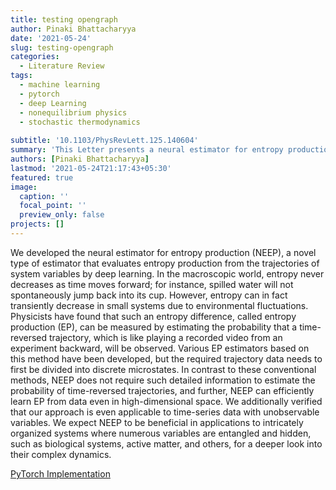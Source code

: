 ```yaml
---
title: testing opengraph
author: Pinaki Bhattacharyya
date: '2021-05-24'
slug: testing-opengraph
categories:
  - Literature Review
tags:
  - machine learning
  - pytorch
  - deep Learning
  - nonequilibrium physics
  - stochastic thermodynamics
  
subtitle: '10.1103/PhysRevLett.125.140604'
summary: 'This Letter presents a neural estimator for entropy production, or NEEP, that estimates entropy production (EP) from trajectories of relevant variables without detailed information on the system dynamics. For steady state, we rigorously prove that the estimator, which can be built up from different choices of deep neural networks, provides stochastic EP by optimizing the objective function proposed here. We verify the NEEP with the stochastic processes of the bead-spring and discrete flashing ratchet models, and also demonstrate that our method is applicable to high-dimensional data and can provide coarse-grained EP for Markov systems with unobservable states.'
authors: [Pinaki Bhattacharyya]
lastmod: '2021-05-24T21:17:43+05:30'
featured: true
image:
  caption: ''
  focal_point: ''
  preview_only: false
projects: []
---
```

We developed the neural estimator for entropy production (NEEP), a novel type of estimator that evaluates entropy production from the trajectories of system variables by deep learning. In the macroscopic world, entropy never decreases as time moves forward; for instance, spilled water will not spontaneously jump back into its cup. However, entropy can in fact transiently decrease in small systems due to environmental fluctuations. Physicists have found that such an entropy difference, called entropy production (EP), can be measured by estimating the probability that a time-reversed trajectory, which is like playing a recorded video from an experiment backward, will be observed. Various EP estimators based on this method have been developed, but the required trajectory data needs to first be divided into discrete microstates. In contrast to these conventional methods, NEEP does not require such detailed information to estimate the probability of time-reversed trajectories, and further, NEEP can efficiently learn EP from data even in high-dimensional space. We additionally verified that our approach is even applicable to time-series data with unobservable variables. We expect NEEP to be beneficial in applications to intricately organized systems where numerous variables are entangled and hidden, such as biological systems, active matter, and others, for a deeper look into their complex dynamics.

[PyTorch Implementation](https://github.com/kdkyum/neep)

